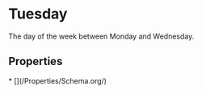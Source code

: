 # Tuesday

The day of the week between Monday and Wednesday.

## Properties

<Grid>
* [](/Properties/Schema.org/)

</Grid>


